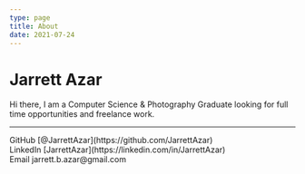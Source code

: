 ```yaml
---
type: page
title: About
date: 2021-07-24
---
```


# Jarrett Azar

Hi there, I am a Computer Science & Photography Graduate looking for full time opportunities and freelance work.

---

<div>
  GitHub [@JarrettAzar](https://github.com/JarrettAzar)
  <br />
  LinkedIn [JarrettAzar](https://linkedin.com/in/JarrettAzar)
  <br />
  Email jarrett.b.azar@gmail.com
</div>

